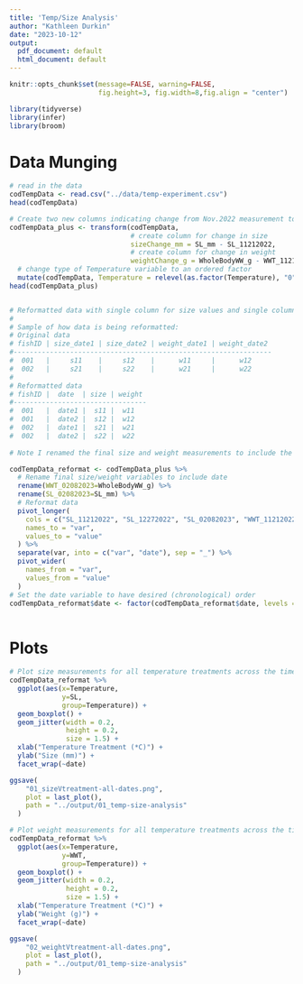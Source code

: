 ```yaml
---
title: 'Temp/Size Analysis'
author: "Kathleen Durkin"
date: "2023-10-12"
output:
  pdf_document: default
  html_document: default
---
```

```r
knitr::opts_chunk$set(message=FALSE, warning=FALSE, 
                      fig.height=3, fig.width=8,fig.align = "center")

library(tidyverse)
library(infer)
library(broom)
```

# Data Munging
```r
# read in the data
codTempData <- read.csv("../data/temp-experiment.csv")
head(codTempData)

# Create two new columns indicating change from Nov.2022 measurement to Feb.2022 measurement, for both size (mm) and weight (g). Also, modify the Temperature variable from a numeric to an ordered factor, since it's the treatment (will be necessary for ANOVA/TukeyHSD)
codTempData_plus <- transform(codTempData,
                              # create column for change in size
                              sizeChange_mm = SL_mm - SL_11212022,
                              # create column for change in weight
                              weightChange_g = WholeBodyWW_g - WWT_11212022) %>%
  # change type of Temperature variable to an ordered factor
  mutate(codTempData, Temperature = relevel(as.factor(Temperature), "0", "5", "9", "16"))
head(codTempData_plus)


# Reformatted data with single column for size values and single column for measurement values (and additional column indicating measurement date), enabling grouping by size/weight measurement date
#
# Sample of how data is being reformatted:
# Original data
# fishID | size_date1 | size_date2 | weight_date1 | weight_date2
#----------------------------------------------------------------
#  001   |     s11    |     s12    |      w11     |      w12
#  002   |     s21    |     s22    |      w21     |      w22
#
# Reformatted data
# fishID |  date  | size | weight
#---------------------------------
#  001   |  date1 |  s11 |  w11
#  001   |  date2 |  s12 |  w12
#  002   |  date1 |  s21 |  w21
#  002   |  date2 |  s22 |  w22
 
# Note I renamed the final size and weight measurements to include the date 02/08/2023 -- this is just so that the measurement date column can have a consistent option despite final measurements happening between the days of 02/08/2023 and 02/10/2023.

codTempData_reformat <- codTempData_plus %>%
  # Rename final size/weight variables to include date
  rename(WWT_02082023=WholeBodyWW_g) %>%
  rename(SL_02082023=SL_mm) %>%
  # Reformat data
  pivot_longer(
    cols = c("SL_11212022", "SL_12272022", "SL_02082023", "WWT_11212022", "WWT_12272022", "WWT_02082023"),
    names_to = "var",
    values_to = "value"
  ) %>%
  separate(var, into = c("var", "date"), sep = "_") %>%
  pivot_wider(
    names_from = "var",
    values_from = "value"
  )
# Set the date variable to have desired (chronological) order
codTempData_reformat$date <- factor(codTempData_reformat$date, levels = c("11212022", "12272022", "02082023"))
  
```

# Plots
```r
# Plot size measurements for all temperature treatments across the time of the study
codTempData_reformat %>%
  ggplot(aes(x=Temperature,
             y=SL,
             group=Temperature)) +
  geom_boxplot() +
  geom_jitter(width = 0.2,
              height = 0.2,
              size = 1.5) +
  xlab("Temperature Treatment (*C)") +
  ylab("Size (mm)") +
  facet_wrap(~date)

ggsave(
    "01_sizeVtreatment-all-dates.png",
    plot = last_plot(),
    path = "../output/01_temp-size-analysis"
  )

# Plot weight measurements for all temperature treatments across the time of the study
codTempData_reformat %>%
  ggplot(aes(x=Temperature,
             y=WWT,
             group=Temperature)) +
  geom_boxplot() +
  geom_jitter(width = 0.2,
              height = 0.2,
              size = 1.5) +
  xlab("Temperature Treatment (*C)") +
  ylab("Weight (g)") +
  facet_wrap(~date)

ggsave(
    "02_weightVtreatment-all-dates.png",
    plot = last_plot(),
    path = "../output/01_temp-size-analysis"
  )
```